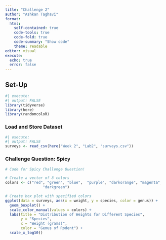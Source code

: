 ```yaml
---
title: "Challenge 2"
author: "Ashkan Taghavi"
format: 
  html:
    self-contained: true
    code-tools: true
    code-fold: true
    code-summary: "Show code"
    theme: readable
editor: visual
execute: 
  echo: true
  error: false
---
```


## Set-Up

```r
#| execute:
#| output: FALSE
library(tidyverse)
library(here)
library(randomcoloR)

```

### **Load and Store Dataset**

```r
#| execute:
#| output: FALSE
surveys <- read_csv(here("Week 2", "Lab2", "surveys.csv"))

```

### **Challenge Question: Spicy** 

```r
# Code for Spicy Challenge Question!

# Create a vector of 8 colors
colors <- c("red", "green", "blue",  "purple", "darkorange", "magenta", "turquoise", 
                 "darkgreen")

# Create box plot with specified colors
ggplot(data = surveys, aes(x = weight, y = species, color = genus)) +
  geom_boxplot() +
  scale_color_manual(values = colors) +
  labs(title = "Distribution of Weights for Different Species",
       y = "Species", 
       x = "Weight (grams)", 
       color = "Genus of Rodent") + 
  scale_x_log10()


```
